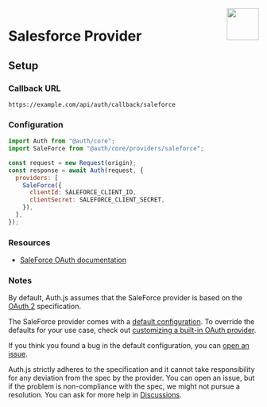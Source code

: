 
<img align="right" src="/img/providers/saleforce.svg" height="64" width="64" />

# Salesforce Provider

## Setup

### Callback URL

```
https://example.com/api/auth/callback/saleforce
```

### Configuration

```js
import Auth from "@auth/core";
import SaleForce from "@auth/core/providers/saleforce";

const request = new Request(origin);
const response = await Auth(request, {
  providers: [
    SaleForce({
      clientId: SALEFORCE_CLIENT_ID,
      clientSecret: SALEFORCE_CLIENT_SECRET,
    }),
  ],
});
```

### Resources

- [SaleForce OAuth documentation](https://help.salesforce.com/articleView?id=remoteaccess_authenticate.htm&type=5)

### Notes

By default, Auth.js assumes that the SaleForce provider is
based on the [OAuth 2](https://www.rfc-editor.org/rfc/rfc6749.html) specification.

<Callout>

The SaleForce provider comes with a [default configuration](https://github.com/nextauthjs/next-auth/blob/main/packages/core/src/providers/saleforce.ts).
To override the defaults for your use case, check out [customizing a built-in OAuth provider](https://authjs.dev/guides/providers/custom-provider#override-default-options).

</Callout>

If you think you found a bug in the default configuration, you can [open an issue](https://authjs.dev/new/provider-issue).

Auth.js strictly adheres to the specification and it cannot take responsibility for any deviation from
the spec by the provider. You can open an issue, but if the problem is non-compliance with the spec,
we might not pursue a resolution. You can ask for more help in [Discussions](https://authjs.dev/new/github-discussions).
